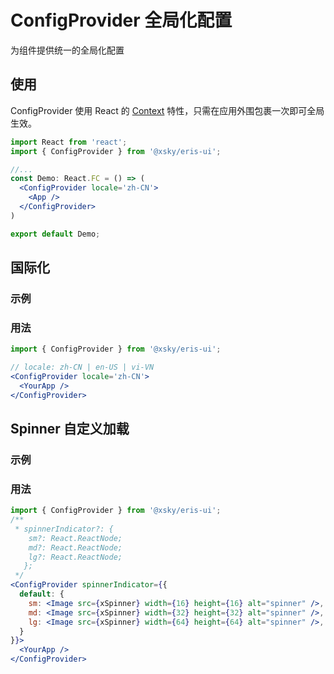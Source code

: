 
# ConfigProvider 全局化配置

为组件提供统一的全局化配置

## 使用

ConfigProvider 使用 React 的 [Context](https://react.dev/learn/passing-data-deeply-with-context) 特性，只需在应用外围包裹一次即可全局生效。

````jsx
import React from 'react';
import { ConfigProvider } from '@xsky/eris-ui';

//...
const Demo: React.FC = () => (
  <ConfigProvider locale='zh-CN'>
    <App />
  </ConfigProvider>
)

export default Demo;
````


## 国际化

### 示例

<LocaleComponent />

<div className="mt-4" />

### 用法

```jsx
import { ConfigProvider } from '@xsky/eris-ui';

// locale: zh-CN | en-US | vi-VN
<ConfigProvider locale='zh-CN'>
  <YourApp />
</ConfigProvider>
```

## Spinner 自定义加载

### 示例

<SpinnerComponent />

<div className="mt-4" />

### 用法

```jsx
import { ConfigProvider } from '@xsky/eris-ui';
/**
 * spinnerIndicator?: {
    sm?: React.ReactNode;
    md?: React.ReactNode;
    lg?: React.ReactNode;
   };
 */
<ConfigProvider spinnerIndicator={{
  default: {
    sm: <Image src={xSpinner} width={16} height={16} alt="spinner" />,
    md: <Image src={xSpinner} width={32} height={32} alt="spinner" />,
    lg: <Image src={xSpinner} width={64} height={64} alt="spinner" />,
  }
}}>
  <YourApp />
</ConfigProvider>
```